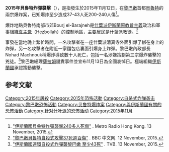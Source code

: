 {{expand|time=2015-11-15T20:48:31+00:00}}
{{Infobox civilian attack
| title       = 2015年貝魯特炸彈襲擊
| image       = Bourj el-Barajneh entrance - Flickr - Al Jazeera English.jpg
| caption     =  贝鲁特南部市郊Bourj el-Barajneh
| location    = {{LEB}}[[贝鲁特|贝鲁特]]南部市郊Bourj el-Barajneh
| target      = [[什叶派|什叶派]][[平民|平民]]
| coordinates = 
| date        = 2015年11月12日
| time        = 
| timezone    = 
| type        = [[自殺攻擊|自殺炸彈攻擊]]
| fatalities  = 超過43人
| injuries    = 200至240人
| susperps    = 
| perps       = {{flag|Islamic State}}<ref>[https://www.dailystar.com.lb/News/Lebanon-News/2015/Nov-12/322821-isis-claims-responsibility-for-beirut-southern-suburb-attack-statement.ashx "ISIS claims responsibility for Beirut southern suburb attack"]. The Daily Star Lebanon. 12 November, 2015.</ref>
| weapons     = 
| motive      =
}}

'''2015年貝魯特炸彈襲擊'''（{{lang-en|2015 Beirut bombings}}），是指發生於2015年11月12日，在[[黎巴嫩|黎巴嫩]]首都[[貝魯特|貝魯特]]的兩宗爆炸案，已知爆炸至少造成37-43人死200-240人傷<ref>[http://www.metroradio.com.hk/news/live.aspx?NewsID=20151113103830 "伊斯蘭國貝魯特炸彈襲擊240多人死傷"] {{Wayback|url=http://www.metroradio.com.hk/news/live.aspx?NewsID=20151113103830 |date=20151117020324 }}. Metro Radio Hong Kong. 13 November, 2015.</ref>。

爆炸地點貝魯特南部市郊Bourj el-Barajneh是[[什葉派|什葉派]][[伊斯蘭原教旨主義|伊斯蘭原教旨主義]]政治和軍事組織[[真主党|真主党]]（Hezbollah）的控制地區，主要居民是什葉派教徒。<ref>[http://www.bbc.com/zhongwen/trad/world/2015/11/151112_beirut_bomb_attack "黎巴嫩貝魯特自殺式攻擊37死逾百傷"] {{Wayback|url=http://www.bbc.com/zhongwen/trad/world/2015/11/151112_beirut_bomb_attack |date=20151116084938 }}. BBC 中文网. 12 November, 2015.</ref>

事發在當地晚上繁忙時間，一名攻擊者在一座什葉派清真寺外面引爆了綁在身上的炸彈，另一名攻擊者在附近一家麵包店裏面引爆身上炸彈。黎巴嫩內政部長Nohad Machnouk稱爆炸導致數十人死亡，包括一名涉嫌策劃第三宗爆炸襲擊的兇徒。<ref>[http://news.tvb.com/world/56453c326db28c2a19000001 "伊斯蘭國連環自殺式炸彈襲黎巴嫩 至少43死"] {{Wayback|url=http://news.tvb.com/world/56453c326db28c2a19000001 |date=20151116112839 }}. TVB. 13 November, 2015.</ref>黎巴嫩總理[[塔馬姆·薩拉姆|薩拉姆]]譴責事件並宣布11月13日為全國哀悼日。極端組織[[伊斯蘭國|伊斯蘭國]]承認策動襲擊。

==参考文献==
{{reflist}}
{{Portalbox|恐怖主義|黎巴嫩}}

[[Category:2015年屠殺|Category:2015年屠殺]]
[[Category:2015年恐怖活動|Category:2015年恐怖活動]]
[[Category:自杀式炸弹袭击|Category:自杀式炸弹袭击]]
[[Category:黎巴嫩恐怖活動|Category:黎巴嫩恐怖活動]]
[[Category:贝鲁特爆炸案|Category:贝鲁特爆炸案]]
[[Category:與伊斯蘭國有關的恐怖活動|Category:與伊斯蘭國有關的恐怖活動]]
[[Category:针对什叶派的恐怖活动|Category:针对什叶派的恐怖活动]]
[[Category:2015年11月|Category:2015年11月]]